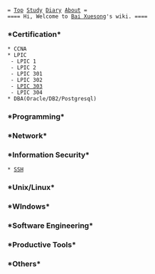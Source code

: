  = [[index|Top]] [[Study]] [[Diary]] [[Bai Xuesong|About]] =
 ==== Hi, Welcome to [[Bai Xuesong]]'s wiki. ====

=== *Certification* ===
 * CCNA
 * LPIC
  - LPIC 1
  - LPIC 2
  - LPIC 301
  - LPIC 302
  - [[LPIC 303]]
  - LPIC 304
 * DBA(Oracle/DB2/Postgresql)
=== *Programming* ===
=== *Network* ===
=== *Information Security* ===
 * [[SSH]]
=== *Unix/Linux* ===
=== *WIndows* ===
=== *Software Engineering* ===
=== *Productive Tools* ===
=== *Others* ===

